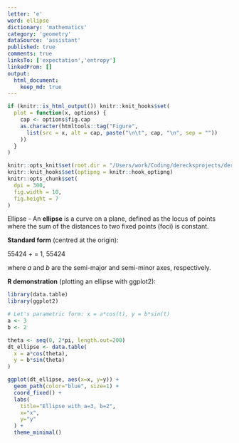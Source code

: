 ```yaml
---
letter: 'e'
word: ellipse
dictionary: 'mathematics'
category: 'geometry'
dataSource: 'assistant'
published: true
comments: true
linksTo: ['expectation','entropy']
linkedFrom: []
output:
  html_document:
    keep_md: true
---
```


```r
if (knitr::is_html_output()) knitr::knit_hooks$set(
  plot = function(x, options) {
    cap <- options$fig.cap
    as.character(htmltools::tag("Figure",
      list(src = x, alt = cap, paste("\n\t", cap, "\n", sep = ""))
    ))
  }
)

knitr::opts_knit$set(root.dir = "/Users/work/Coding/derecksprojects/derecksnotes.com-playground/derecksnotes.com/client/src/app/dictionaries/mathematics/definitions")
knitr::knit_hooks$set(optipng = knitr::hook_optipng)
knitr::opts_chunk$set(
  dpi = 300,
  fig.width = 10,
  fig.height = 7
)
```

<a id="ellipse">Ellipse</a> - An **ellipse** is a curve on a plane, defined as the locus of points where the sum of the distances to two fixed points (foci) is constant.

**Standard form** (centred at the origin):

55424
\frac{x^2}{a^2} + \frac{y^2}{b^2} = 1,
55424

where $a$ and $b$ are the semi-major and semi-minor axes, respectively.

**R demonstration** (plotting an ellipse with ggplot2):

```r
library(data.table)
library(ggplot2)

# Let's parametric form: x = a*cos(t), y = b*sin(t)
a <- 3
b <- 2

theta <- seq(0, 2*pi, length.out=200)
dt_ellipse <- data.table(
  x = a*cos(theta),
  y = b*sin(theta)
)

ggplot(dt_ellipse, aes(x=x, y=y)) +
  geom_path(color="blue", size=1) +
  coord_fixed() +
  labs(
    title="Ellipse with a=3, b=2",
    x="x",
    y="y"
  ) +
  theme_minimal()
```

